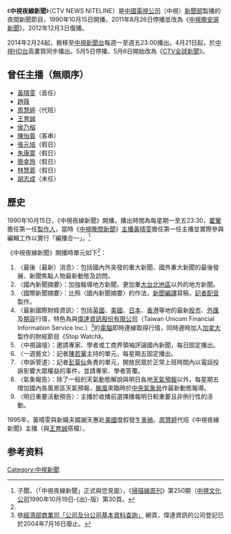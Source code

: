 {{Infobox television
| bgcolour             = #FFFF99
| show_name            = 中視夜線新聞
| original_name        = CTV NEWS NITELINE
| image                = 
| caption              = 
| genre                = 夜間新聞節目
| presenter            = [[黃晴雯|黃晴雯]]（首任）<br> [[趙薇_(台灣主播)|趙薇]]<br> [[周慧婷|周慧婷]]（代班）<br> [[王育誠|王育誠]]<br> [[侯乃榕|侯乃榕]]<br> [[陳怡蓉|陳怡蓉]]（客串）<br> 
[[張元培_(台灣主播)|張元培]]（假日）<br> [[朱康震|朱康震]]（假日）<br> [[簡幸玲|簡幸玲]]（假日）<br> [[林慧蓉|林慧蓉]]（假日）<br> [[胡志成|胡志成]]（末任）
| country              = {{ROC-TW}}
| language             = [[台灣國語|國語]]（[[現代標準漢語|現代標準漢語]]）
| company              = [[中國電視公司|中國電視公司]][[中視新聞|新聞部]]
| runtime              = 
| network              = [[中視主頻|中視主頻]]
| first_run            = {{TW}}
| first_aired          = 1990年10月15日
| last_aired           = 
| aired_time           = 週一至週五23:30
| network_1            = [[中視數位台|中視數位台]]
| first_run_1          = {{TW}}
| first_aired_1        = 2012年12月3日
| last_aired_1         = 2014年2月21日
| aired_time_1         = 
| network_2            = [[中視新聞台|中視新聞台]]
| first_run_2          = {{TW}}
| first_aired_2        = 2014年2月24日
| last_aired_2         = 2014年5月5日
| aired_time_2         = 週一至週五 23:00 - 24:00
| network_3            = [[中視HD台|中視HD台]]
| first_run_3          = {{TW}}
| first_aired_3        = 2014年4月21日-2014年5月5日<br>2014年5月6日
| last_aired_3         = 2017年11月17日
| aired_time_3         = 
| followed_by          =《[[CTV全球新聞|CTV全球新聞]]》
| website              =
}}
{{Note24hUTC+8}}
《'''中視夜線新聞'''》（CTV NEWS NITELINE）是[[中國電視公司|中國電視公司]]（中視）[[中視新聞|新聞部]]製播的夜間新聞節目，1990年10月15日開播，2011年8月26日停播並改為《[[中視晚安遛新聞|中視晚安遛新聞]]》，2012年12月3日復播。

2014年2月24起，搬移至[[中視新聞台|中視新聞台]]每週一至週五23:00播出。4月21日起，於[[中視HD台|中視HD台]]高畫質同步播出。5月5日停播，5月6日開始改為《[[CTV全球新聞|CTV全球新聞]]》。

==曾任主播（無順序）==
*[[黃晴雯|黃晴雯]]（首任）
*[[趙薇_(台灣主播)|趙薇]]
*[[周慧婷|周慧婷]]（代班）
*[[王育誠|王育誠]]
*[[侯乃榕|侯乃榕]]
*[[陳怡蓉|陳怡蓉]]（客串）
*[[張元培_(台灣主播)|張元培]]（假日）
*[[朱康震|朱康震]]（假日）
*[[簡幸玲|簡幸玲]]（假日）
*[[林慧蓉|林慧蓉]]（假日）
*[[胡志成|胡志成]]（末任）

==歷史==
1990年10月15日，《中視夜線新聞》開播，播出時間為每星期一至五23:30，[[翟翬|翟翬]]擔任第一任[[製作人|製作人]]，當時《[[中視晚間新聞|中視晚間新聞]]》[[新聞主播|主播]][[黃晴雯|黃晴雯]]擔任第一任主播並實際參與編輯工作以實行「編播合一」。<ref name="「中視夜線新聞」正式與您見面">子聞，〈「中視夜線新聞」正式與您見面〉，《[[掃描線周刊|掃描線周刊]]》第250期（[[中視文化公司|中視文化公司]]1990年10月19日-{出}-版）第30頁。</ref>

《中視夜線新聞》開播時單元如下<ref name="「中視夜線新聞」正式與您見面" />：
#〈最後（最新）消息〉：包括國內外突發的重大新聞、國外重大新聞的最後發展、新聞焦點人物最新動態及訪問。
#〈國內新聞摘要〉：加強報導地方新聞，更加重[[大台北地區|大台北地區]]以外的地方新聞。
#〈國際新聞摘要〉：比照〈國內新聞摘要〉的作法，[[新聞編譯|新聞編譯]]寫稿，[[記者|記者]][[配音|配音]]製作。
#〈最新國際財經資訊〉：包括[[英國|英國]]、[[美國|美國]]、[[日本|日本]]、[[香港|香港]]等地的最新[[股市|股市]]、[[外匯|外匯]]及[[期貨|期貨]]行情，特色為與[[偉達資訊|偉達資訊股份有限公司]]（Taiwan Unicom Financial Information Service Inc.）<ref>依[[經濟部商業司|經濟部商業司]][http://gcis.nat.gov.tw/pub/cmpy/cmpyInfoListAction.do 「公司及分公司基本資料查詢」] {{Wayback|url=http://gcis.nat.gov.tw/pub/cmpy/cmpyInfoListAction.do |date=20111221023151 }}網頁，偉達資訊的公司登記已於2004年7月16日廢止。</ref>的[[電腦|電腦]]即時連線取得行情，同時適時加入[[加拿大|加拿大]]製作的財經節目《Stop Watch》。
#〈中視論壇〉：邀請專家、學者或工商界領袖評論國內新聞，每日固定播出。
#〈一週藝文〉：記者[[陳若華|陳若華]]主持的單元，每星期五固定播出。
#〈申訴管道〉：記者[[彭菊仙|彭菊仙]]負責的單元，開放民眾於正常上班時間內以電話投訴影響大眾權益的事件，並請專家、學者答覆。
#〈氣象報告〉：除了一般的天氣動態解說與明日各地[[天氣預報|天氣預報]]以外，每星期五增加國內各風景區天氣預報，[[颱風|颱風]]來臨時於[[中央氣象局|中央氣象局]]作最新動態報導。
#〈明日重要活動預告〉：主播於收播前選擇播報明日較重要且非例行性的活動。

1995年，黃晴雯與新婚夫婿謝天惠赴[[美國|美國]]度假發生[[車禍|車禍]]，[[周慧婷|周慧婷]]代班《中視夜線新聞》主播（與[[王育誠|王育誠]]搭檔）。

{{電視節目的變遷
|電視台    = {{TWN}} [[中視_(頻道)|中視數位台]] 
|播放檔次  = 定時新聞節目
|節目名稱  = 中視夜線新聞<br />（2012年12月3日－2014年2月21日）
|上一節目  = [[中視晚安遛新聞|中視晚安遛新聞]]<br />（2011年8月29日－2012年11月30日）
|下一節目  = [[真愛找麻煩|真愛找麻煩]]（重播）
|2電視台   = {{TWN}} [[中視新聞台|中視新聞台]] 
|2播放檔次 = 每週一至週五 23:00 - 24:00
|2節目名稱 = 中視夜線新聞<br />（2014年2月24日－2014年5月5日）
|2上一節目 = 
|2下一節目 = [[CTV全球新聞|CTV全球新聞]]<br />（2014年5月6日－2017年11月17日）
}}

==参考资料==
{{Reflist}}

[[Category:中視新聞|Category:中視新聞]]